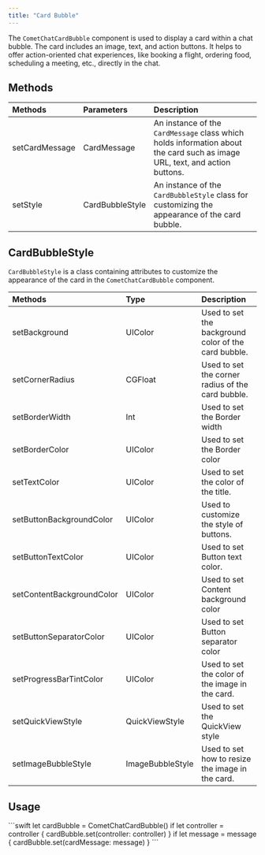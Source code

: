 ```yaml
---
title: "Card Bubble"
---
```


The `CometChatCardBubble` component is used to display a card within a chat bubble. The card includes an image, text, and action buttons. It helps to offer action-oriented chat experiences, like booking a flight, ordering food, scheduling a meeting, etc., directly in the chat.

## Methods

| Methods        | Parameters      | Description                                                                                                                |
| :-------------- | :--------------- | :-------------------------------------------------------------------------------------------------------------------------- |
| setCardMessage | CardMessage     | An instance of the `CardMessage` class which holds information about the card such as image URL, text, and action buttons. |
| setStyle       | CardBubbleStyle | An instance of the `CardBubbleStyle` class for customizing the appearance of the card bubble.                              |

## CardBubbleStyle

`CardBubbleStyle` is a class containing attributes to customize the appearance of the card in the `CometChatCardBubble` component.

| Methods                   | Type             | Description                                          |
| :------------------------- | :---------------- | :---------------------------------------------------- |
| setBackground             | UIColor          | Used to set the background color of the card bubble. |
| setCornerRadius           | CGFloat          | Used to set the corner radius of the card bubble.    |
| setBorderWidth            | Int              | Used to set the Border width                         |
| setBorderColor            | UIColor          | Used to set the Border color                         |
| setTextColor              | UIColor          | Used to set the color of the title.                  |
| setButtonBackgroundColor  | UIColor          | Used to customize the style of buttons.              |
| setButtonTextColor        | UIColor          | Used to set Button text color.                       |
| setContentBackgroundColor | UIColor          | Used to set Content background color                 |
| setButtonSeparatorColor   | UIColor          | Used to set Button separator color                   |
| setProgressBarTintColor   | UIColor          | Used to set the color of the image in the card.      |
| setQuickViewStyle         | QuickViewStyle   | Used to set the QuickView style                      |
| setImageBubbleStyle       | ImageBubbleStyle | Used to set how to resize the image in the card.     |

## Usage

<Tabs>
<Tab title="Swift">
```swift
let cardBubble = CometChatCardBubble()
if let controller = controller {
    cardBubble.set(controller: controller)
}
if let message = message {
    cardBubble.set(cardMessage: message)
}
```

</Tab>

</Tabs>
